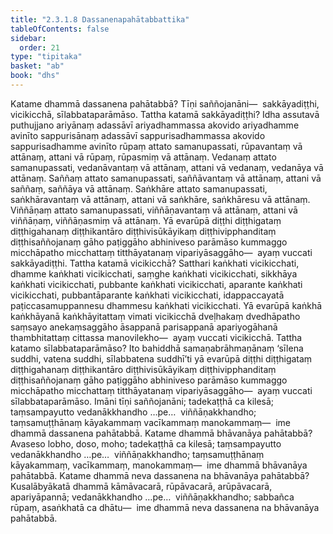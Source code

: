 ```yaml
---
title: "2.3.1.8 Dassanenapahātabbattika"
tableOfContents: false
sidebar:
  order: 21
type: "tipitaka"
basket: "ab"
book: "dhs"
---
```



<DynamicBreadcrumb />

<Division number="1006" book="dhs" bookNo="29" page="207">

<Paragraph number="1671" book="dhs">
Katame dhammā dassanena pahātabbā? Tīṇi saññojanāni—  sakkāyadiṭṭhi, vicikicchā, sīlabbataparāmāso.
</Paragraph>

</Division>
<Division number="1007" book="dhs" bookNo="29" page="208">

<Paragraph number="1672" book="dhs">
Tattha katamā sakkāyadiṭṭhi? Idha assutavā puthujjano ariyānaṃ adassāvī ariyadhammassa akovido ariyadhamme avinīto sappurisānaṃ adassāvī sappurisadhammassa akovido sappurisadhamme avinīto rūpaṃ attato samanupassati, rūpavantaṃ vā attānaṃ, attani vā rūpaṃ, rūpasmiṃ vā attānaṃ. Vedanaṃ attato samanupassati, vedanāvantaṃ vā attānaṃ, attani vā vedanaṃ, vedanāya vā attānaṃ. Saññaṃ attato samanupassati, saññāvantaṃ vā attānaṃ, attani vā saññaṃ, saññāya vā attānaṃ. Saṅkhāre attato samanupassati, saṅkhāravantaṃ vā attānaṃ, attani vā saṅkhāre, saṅkhāresu vā attānaṃ. Viññāṇaṃ attato samanupassati, viññāṇavantaṃ vā attānaṃ, attani vā viññāṇaṃ, viññāṇasmiṃ vā attānaṃ. Yā evarūpā diṭṭhi diṭṭhigataṃ diṭṭhigahanaṃ diṭṭhikantāro diṭṭhivisūkāyikaṃ diṭṭhivipphanditaṃ diṭṭhisaññojanaṃ gāho paṭiggāho abhiniveso parāmāso kummaggo micchāpatho micchattaṃ titthāyatanaṃ vipariyāsaggāho—  ayaṃ vuccati sakkāyadiṭṭhi.
</Paragraph>

</Division>
<Division number="1008" book="dhs" bookNo="29" page="208">

<Paragraph number="1673" book="dhs">
Tattha katamā vicikicchā? Satthari kaṅkhati vicikicchati, dhamme kaṅkhati vicikicchati, saṃghe kaṅkhati vicikicchati, sikkhāya kaṅkhati vicikicchati, pubbante kaṅkhati vicikicchati, aparante kaṅkhati vicikicchati, pubbantāparante kaṅkhati vicikicchati, idappaccayatā paṭiccasamuppannesu dhammesu kaṅkhati vicikicchati. Yā evarūpā kaṅkhā kaṅkhāyanā kaṅkhāyitattaṃ vimati vicikicchā dveḷhakaṃ dvedhāpatho saṃsayo anekaṃsaggāho āsappanā parisappanā apariyogāhanā thambhitattaṃ cittassa manovilekho—  ayaṃ vuccati vicikicchā.
</Paragraph>

</Division>
<Division number="1009" book="dhs" bookNo="29" page="208">

<Paragraph number="1674" book="dhs">
Tattha katamo sīlabbataparāmāso? Ito bahiddhā samaṇabrāhmaṇānaṃ ‘sīlena suddhi, vatena suddhi, sīlabbatena suddhī’ti yā evarūpā diṭṭhi diṭṭhigataṃ diṭṭhigahanaṃ diṭṭhikantāro diṭṭhivisūkāyikaṃ diṭṭhivipphanditaṃ diṭṭhisaññojanaṃ gāho paṭiggāho abhiniveso parāmāso kummaggo micchāpatho micchattaṃ titthāyatanaṃ vipariyāsaggāho—  ayaṃ vuccati sīlabbataparāmāso.
</Paragraph>

</Division>
<Division number="1010" book="dhs" bookNo="29" page="209">

<Paragraph number="1675" book="dhs">
Imāni tīṇi saññojanāni; tadekaṭṭhā ca kilesā; taṃsampayutto vedanākkhandho …pe…  viññāṇakkhandho; taṃsamuṭṭhānaṃ kāyakammaṃ vacīkammaṃ manokammaṃ—  ime dhammā dassanena pahātabbā.
</Paragraph>

</Division>
<Division number="1011" book="dhs" bookNo="29" page="209">

<Paragraph number="1676" book="dhs">
Katame dhammā bhāvanāya pahātabbā? Avaseso lobho, doso, moho; tadekaṭṭhā ca kilesā; taṃsampayutto vedanākkhandho …pe…  viññāṇakkhandho; taṃsamuṭṭhānaṃ kāyakammaṃ, vacīkammaṃ, manokammaṃ—  ime dhammā bhāvanāya pahātabbā.
</Paragraph>

</Division>
<Division number="1012" book="dhs" bookNo="29" page="209">

<Paragraph number="1677" book="dhs">
Katame dhammā neva dassanena na bhāvanāya pahātabbā? Kusalābyākatā dhammā kāmāvacarā, rūpāvacarā, arūpāvacarā, apariyāpannā; vedanākkhandho …pe…  viññāṇakkhandho; sabbañca rūpaṃ, asaṅkhatā ca dhātu—  ime dhammā neva dassanena na bhāvanāya pahātabbā.
</Paragraph>
</Division>